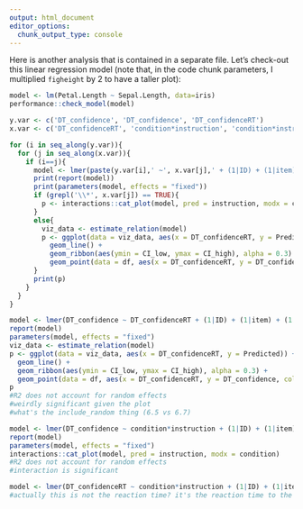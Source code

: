 ```yaml
---
output: html_document
editor_options: 
  chunk_output_type: console
---
```


Here is another analysis that is contained in a separate file. Let's check-out this linear regression model (note that, in the code chunk parameters, I multiplied `figheight` by 2 to have a taller plot):

```r
model <- lm(Petal.Length ~ Sepal.Length, data=iris)
performance::check_model(model)
```

```r
y.var <- c('DT_confidence', 'DT_confidence', 'DT_confidenceRT')
x.var <- c('DT_confidenceRT', 'condition*instruction', 'condition*instruction')

for (i in seq_along(y.var)){
  for (j in seq_along(x.var)){
    if (i==j){
      model <- lmer(paste(y.var[i],' ~', x.var[j],' + (1|ID) + (1|item) + (1|trial)'), df)
      print(report(model))
      print(parameters(model, effects = "fixed"))
      if (grepl('\\*', x.var[j]) == TRUE){
        p <- interactions::cat_plot(model, pred = instruction, modx = condition)
      }
      else{
        viz_data <- estimate_relation(model)
        p <- ggplot(data = viz_data, aes(x = DT_confidenceRT, y = Predicted)) +
          geom_line() +
          geom_ribbon(aes(ymin = CI_low, ymax = CI_high), alpha = 0.3) +
          geom_point(data = df, aes(x = DT_confidenceRT, y = DT_confidence, color = ID))
      }
      print(p)
    }
  }
}
```

```r
model <- lmer(DT_confidence ~ DT_confidenceRT + (1|ID) + (1|item) + (1|trial), df)
report(model)
parameters(model, effects = "fixed")
viz_data <- estimate_relation(model)
p <- ggplot(data = viz_data, aes(x = DT_confidenceRT, y = Predicted)) +
  geom_line() +
  geom_ribbon(aes(ymin = CI_low, ymax = CI_high), alpha = 0.3) +
  geom_point(data = df, aes(x = DT_confidenceRT, y = DT_confidence, color = ID))
p
#R2 does not account for random effects
#weirdly significant given the plot
#what's the include_random thing (6.5 vs 6.7)
```

```r
model <- lmer(DT_confidence ~ condition*instruction + (1|ID) + (1|item) + (1|trial), df)
report(model)
parameters(model, effects = "fixed")
interactions::cat_plot(model, pred = instruction, modx = condition)
#R2 does not account for random effects
#interaction is significant
```

```r
model <- lmer(DT_confidenceRT ~ condition*instruction + (1|ID) + (1|item) + (1|trial), df)
#actually this is not the reaction time? it's the reaction time to the question of how confident
```

